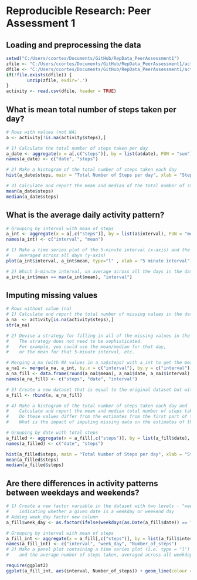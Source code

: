 Reproducible Research: Peer Assessment 1
==============================================

## Loading and preprocessing the data
```r
setwd("C:/Users/ccortes/Documents/GitHub/RepData_PeerAssessment1")
zfile <- "C:/Users/ccortes/Documents/GitHub/RepData_PeerAssessment1/activity.zip"
dfile <- "C:/Users/ccortes/Documents/GitHub/RepData_PeerAssessment1/activity.csv"
if(!file.exists(dfile)) {
        unzip(zfile, exdir='.')
}
activity <- read.csv(dfile, header = TRUE)

```

## What is mean total number of steps taken per day?
```r
# Rows with values (not NA)
a <- activity[!is.na(activity$steps),]

# 1) Calculate the total number of steps taken per day
a_date <- aggregate(x = a[,c("steps")], by = list(a$date), FUN = "sum")
names(a_date) <- c("date", "steps")

# 2) Make a histogram of the total number of steps taken each day
hist(a_date$steps, main = "Total Number of Steps per day", xlab = "Steps per day", col = "red")

# 3) Calculate and report the mean and median of the total number of steps taken per day
mean(a_date$steps)
median(a_date$steps)

```

## What is the average daily activity pattern?
```r
# Grouping by interval with mean of steps
a_int <- aggregate(x = a[,c("steps")], by = list(a$interval), FUN = "mean")
names(a_int) <- c("interval", "mean")

# 1) Make a time series plot of the 5-minute interval (x-axis) and the average number of steps taken, 
#    averaged across all days (y-axis)
plot(a_int$interval, a_int$mean, type="l" , xlab = "5 minute interval", ylab = "Average step taken")

# 2) Which 5-minute interval, on average across all the days in the dataset, contains the maximum number of steps?
a_int[a_int$mean == max(a_int$mean), "interval"]

```

## Imputing missing values
```r
# Rows without value (na)
# 1) Calculate and report the total number of missing values in the dataset (i.e. the total number of rows with NAs)
a_na  <- activity[is.na(activity$steps),]
str(a_na)

# 2) Devise a strategy for filling in all of the missing values in the dataset. 
#    The strategy does not need to be sophisticated. 
#    For example, you could use the mean/median for that day, 
#    or the mean for that 5-minute interval, etc.

# Merging a_na (with NA values in a_na$steps) with a_int to get the mean steps by interval and replace the empty a_na$steps
a_na1 <- merge(a_na, a_int, by.x = c("interval"), by.y = c("interval"))
a_na_fill <- data.frame(round(a_na1$mean), a_na1$date, a_na1$interval)
names(a_na_fill) <- c("steps", "date", "interval")

# 3) Create a new dataset that is equal to the original dataset but with the missing data filled in.
a_fill <- rbind(a, a_na_fill)

# 4) Make a histogram of the total number of steps taken each day and 
#    Calculate and report the mean and median total number of steps taken per day. 
#    Do these values differ from the estimates from the first part of the assignment? 
#    What is the impact of imputing missing data on the estimates of the total daily number of steps?

# Grouping by date with total steps
a_filled <- aggregate(x = a_fill[,c("steps")], by = list(a_fill$date), FUN = "sum")
names(a_filled) <- c("date", "steps")

hist(a_filled$steps, main = "Total Number of Steps per day", xlab = "Steps per day", col = "blue")
mean(a_filled$steps)
median(a_filled$steps)

```


## Are there differences in activity patterns between weekdays and weekends?
```r
# 1) Create a new factor variable in the dataset with two levels - "weekday" and "weekend" 
#    indicating whether a given date is a weekday or weekend day
# Adding week_day factor new column  
a_fill$week_day <- as.factor(ifelse(weekdays(as.Date(a_fill$date)) == "Saturday" | weekdays(as.Date(a_fill$date)) == "Sunday", "weekend", "weekday"))
```

```r
# Grouping by interval with mean of steps
a_fill_int <- aggregate(x = a_fill[,c("steps")], by = list(a_fill$interval, a_fill$week_day), FUN = "mean")
names(a_fill_int) <- c("interval", "week_day", "Number_of_steps")
# 2) Make a panel plot containing a time series plot (i.e. type = "l") of the 5-minute interval (x-axis) 
#    and the average number of steps taken, averaged across all weekday days or weekend days (y-axis). 

require(ggplot2)
ggplot(a_fill_int, aes(interval, Number_of_steps)) + geom_line(colour = "blue") + facet_grid(week_day ~.)

```
